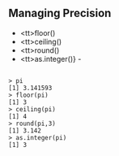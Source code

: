## Managing Precision

*  \<tt>floor()</tt>
*  \<tt>ceiling()</tt>
*  \<tt>round()</tt>
*  \<tt>as.integer()} -




<pre>
<code>
> pi
[1] 3.141593
> floor(pi)
[1] 3
> ceiling(pi)
[1] 4
> round(pi,3)
[1] 3.142
> as.integer(pi)
[1] 3
</code>
</pre>
<p>
